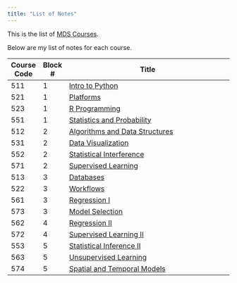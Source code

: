 ```yaml
---
title: "List of Notes"
---
```


This is the list of [MDS Courses](https://ubc-mds.github.io/descriptions/).

Below are my list of notes for each course.

| Course Code  | Block # | Title                                                                 |
|--------------|---------|-----------------------------------------------------------------------|
| 511          | 1       | [Intro to Python](block_1/511_python/511_python.html)                 |
| 521          | 1       | [Platforms](block_1/521_platforms/521_platforms.html)                 |
| 523          | 1       | [R Programming](block_1/523_R/523_R.html)                             |
| 551          | 1       | [Statistics and Probability](block_1/551_stats-and-prob/551_stats.md) |
| 512          | 2       | [Algorithms and Data Structures](block_2/512_algs_ds/512_algs_ds.html)|
| 531          | 2       | [Data Visualization](block_2/531_viz/531_viz.html)                    |
| 552          | 2       | [Statistical Interference](block_2/552_stat_inter/552_stat_inter.html)|
| 571          | 2       | [Supervised Learning](block_2/571_sup_learn/571_sup_learn.html)       |
| 513          | 3       | [Databases](block_3/513_databases/513_databases.html)                 |
| 522          | 3       | [Workflows](block_3/522_workflows/522_workflows.html)                 |
| 561          | 3       | [Regression I](block_3/561_regression/561_regression.html)            |
| 573          | 3       | [Model Selection](block_3/573_model_sel/573_model_sel.html)           |
| 562          | 4       | [Regression II](block_4/562_regression_2/562_regression_2.html)       |
| 572          | 4       | [Supervised Learning II](block_4/572_sup_learn_2/572_sup_learn_2.html)|
| 553          | 5       | [Statistical Inference II](block_5/553_stat_inf_2/553_stat_inf_2.html)|
| 563          | 5       | [Unsupervised Learning](block_5/563_unsup_learn/563_unsup_learn.html) |
| 574          | 5       | [Spatial and Temporal Models](block_5/574_spat_temp_mod/574_spat_temp.md)|